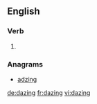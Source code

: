 
==English==

===Verb===
{{head|en}}

# {{present participle of|daze|lang=en}}

===Anagrams===
* [[adzing#English|adzing]]

[[de:dazing]]
[[fr:dazing]]
[[vi:dazing]]